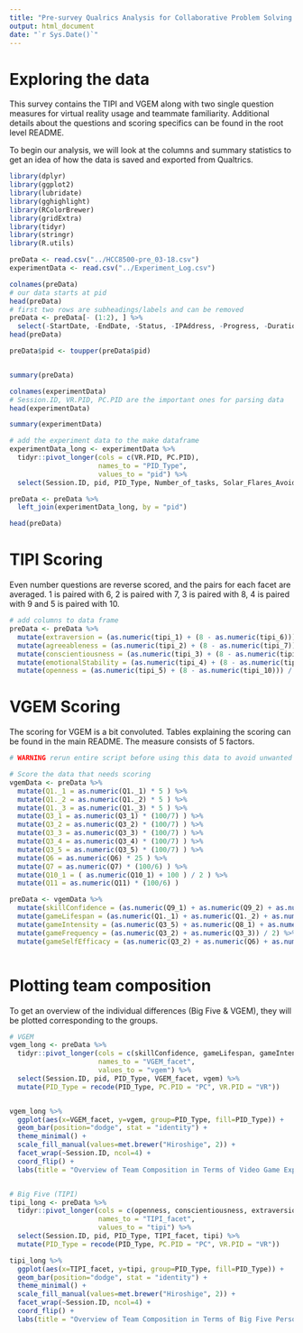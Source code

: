 ```yaml
---
title: "Pre-survey Qualrics Analysis for Collaborative Problem Solving in Asymmetric Virtual Reality"
output: html_document
date: "`r Sys.Date()`"
---
```


# Exploring the data

This survey contains the TIPI and VGEM along with two single question measures for virtual reality usage 
and teammate familiarity. Additional details about the questions and scoring specifics can be found in the
root level README.

To begin our analysis, we will look at the columns and summary statistics to get an idea of how the data 
is saved and exported from Qualtrics.

```r
library(dplyr)
library(ggplot2)
library(lubridate) 
library(gghighlight)
library(RColorBrewer)
library(gridExtra)
library(tidyr)
library(stringr)
library(R.utils)


```

```r

preData <- read.csv("../HCC8500-pre_03-18.csv")
experimentData <- read.csv("../Experiment_Log.csv")

colnames(preData)
# our data starts at pid
head(preData)
# first two rows are subheadings/labels and can be removed
preData <- preData[- (1:2), ] %>%
  select(-StartDate, -EndDate, -Status, -IPAddress, -Progress, -Duration..in.seconds., -Finished, -RecordedDate, -ResponseId, -RecipientLastName, -RecipientFirstName, -RecipientEmail, -ExternalReference, -LocationLatitude, -LocationLongitude, -DistributionChannel, -UserLanguage)
head(preData)

preData$pid <- toupper(preData$pid)


summary(preData)

colnames(experimentData)
# Session.ID, VR.PID, PC.PID are the important ones for parsing data
head(experimentData)

summary(experimentData)

# add the experiment data to the make dataframe
experimentData_long <- experimentData %>%
  tidyr::pivot_longer(cols = c(VR.PID, PC.PID), 
                      names_to = "PID_Type", 
                      values_to = "pid") %>%
  select(Session.ID, pid, PID_Type, Number_of_tasks, Solar_Flares_Avoided)

preData <- preData %>%
  left_join(experimentData_long, by = "pid") 

head(preData)


```
# TIPI Scoring

Even number questions are reverse scored, and the pairs for each facet are averaged. 1 is paired with 6, 2 is paired with 7, 3 is paired with 8, 4 is paired with 9 and 5 is paired with 10.

```r

# add columns to data frame 
preData <- preData %>%
  mutate(extraversion = (as.numeric(tipi_1) + (8 - as.numeric(tipi_6))) / 2) %>%
  mutate(agreeableness = (as.numeric(tipi_2) + (8 - as.numeric(tipi_7))) / 2) %>%
  mutate(conscientiousness = (as.numeric(tipi_3) + (8 - as.numeric(tipi_8))) / 2) %>%
  mutate(emotionalStability = (as.numeric(tipi_4) + (8 - as.numeric(tipi_9))) / 2) %>%
  mutate(openness = (as.numeric(tipi_5) + (8 - as.numeric(tipi_10))) / 2)


```


# VGEM Scoring

The scoring for VGEM is a bit convoluted. Tables explaining the scoring can be found in the main README. The measure consists of 5 factors.

```r

# WARNING rerun entire script before using this data to avoid unwanted data manipulations

# Score the data that needs scoring
vgemData <- preData %>%
  mutate(Q1._1 = as.numeric(Q1._1) * 5 ) %>%
  mutate(Q1._2 = as.numeric(Q1._2) * 5 ) %>%
  mutate(Q1._3 = as.numeric(Q1._3) * 5 ) %>%
  mutate(Q3_1 = as.numeric(Q3_1) * (100/7) ) %>%
  mutate(Q3_2 = as.numeric(Q3_2) * (100/7) ) %>%
  mutate(Q3_3 = as.numeric(Q3_3) * (100/7) ) %>%
  mutate(Q3_4 = as.numeric(Q3_4) * (100/7) ) %>%
  mutate(Q3_5 = as.numeric(Q3_5) * (100/7) ) %>%
  mutate(Q6 = as.numeric(Q6) * 25 ) %>%
  mutate(Q7 = as.numeric(Q7) * (100/6) ) %>%
  mutate(Q10_1 = ( as.numeric(Q10_1) + 100 ) / 2 ) %>%
  mutate(Q11 = as.numeric(Q11) * (100/6) )

preData <- vgemData %>%
  mutate(skillConfidence = (as.numeric(Q9_1) + as.numeric(Q9_2) + as.numeric(Q9_3) + as.numeric(Q9_4) + as.numeric(Q9_5) + as.numeric(Q9_6) + as.numeric(Q9_7) + as.numeric(Q9_8) + as.numeric(Q10_1)) / 9) %>%
  mutate(gameLifespan = (as.numeric(Q1._1) + as.numeric(Q1._2) + as.numeric(Q1._3)) / 3 ) %>%
  mutate(gameIntensity = (as.numeric(Q3_5) + as.numeric(Q8_1) + as.numeric(Q9_2) + as.numeric(Q9_3) + as.numeric(Q11)) / 5 ) %>%
  mutate(gameFrequency = (as.numeric(Q3_2) + as.numeric(Q3_3)) / 2) %>%
  mutate(gameSelfEfficacy = (as.numeric(Q3_2) + as.numeric(Q6) + as.numeric(Q7)) / 3)



```


# Plotting team composition

To get an overview of the individual differences (Big Five & VGEM), they will be plotted corresponding to the groups.

```r
# VGEM
vgem_long <- preData %>%
  tidyr::pivot_longer(cols = c(skillConfidence, gameLifespan, gameIntensity, gameFrequency, gameSelfEfficacy), 
                      names_to = "VGEM_facet", 
                      values_to = "vgem") %>%
  select(Session.ID, pid, PID_Type, VGEM_facet, vgem) %>%
  mutate(PID_Type = recode(PID_Type, PC.PID = "PC", VR.PID = "VR"))


vgem_long %>%
  ggplot(aes(x=VGEM_facet, y=vgem, group=PID_Type, fill=PID_Type)) +
  geom_bar(position="dodge", stat = "identity") +
  theme_minimal() +
  scale_fill_manual(values=met.brewer("Hiroshige", 2)) +
  facet_wrap(~Session.ID, ncol=4) +
  coord_flip() +
  labs(title = "Overview of Team Composition in Terms of Video Game Experience", fill="Modality Type", x="Video Game Experience Facet", y="Score out of 100")


# Big Five (TIPI)
tipi_long <- preData %>%
  tidyr::pivot_longer(cols = c(openness, conscientiousness, extraversion, agreeableness, emotionalStability), 
                      names_to = "TIPI_facet", 
                      values_to = "tipi") %>%
  select(Session.ID, pid, PID_Type, TIPI_facet, tipi) %>%
  mutate(PID_Type = recode(PID_Type, PC.PID = "PC", VR.PID = "VR"))

tipi_long %>%
  ggplot(aes(x=TIPI_facet, y=tipi, group=PID_Type, fill=PID_Type)) +
  geom_bar(position="dodge", stat = "identity") +
  theme_minimal() +
  scale_fill_manual(values=met.brewer("Hiroshige", 2)) +
  facet_wrap(~Session.ID, ncol=4) +
  coord_flip() +
  labs(title = "Overview of Team Composition in Terms of Big Five Personality", fill="Modality Type", x="Big Five Facet", y="Score out of 7")

  

```

